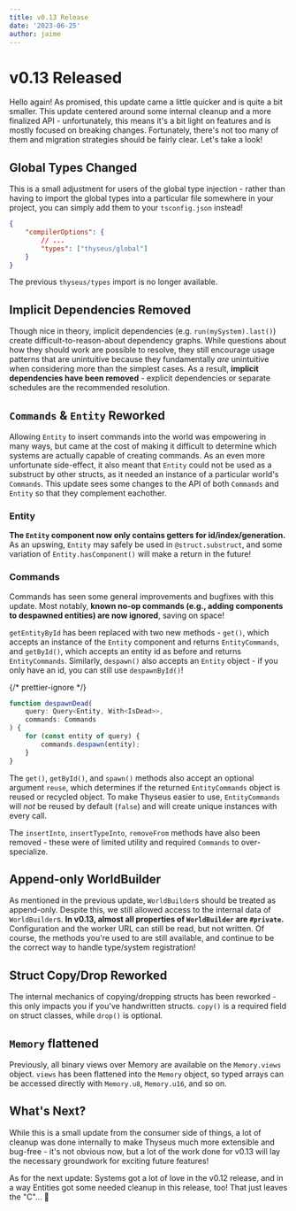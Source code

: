 ```yaml
---
title: v0.13 Release
date: '2023-06-25'
author: jaime
---
```


# v0.13 Released

Hello again! As promised, this update came a little quicker and is quite a bit
smaller. This update centered around some internal cleanup and a more finalized
API - unfortunately, this means it's a bit light on features and is mostly
focused on breaking changes. Fortunately, there's not too many of them and
migration strategies should be fairly clear. Let's take a look!

## Global Types Changed

This is a small adjustment for users of the global type injection - rather than
having to import the global types into a particular file somewhere in your
project, you can simply add them to your `tsconfig.json` instead!

```json filename=tsconfig.json {4}
{
	"compilerOptions": {
		// ...
		"types": ["thyseus/global"]
	}
}
```

The previous `thyseus/types` import is no longer available.

## Implicit Dependencies Removed

Though nice in theory, implicit dependencies (e.g. `run(mySystem).last()`)
create difficult-to-reason-about dependency graphs. While questions about how
they should work are possible to resolve, they still encourage usage patterns
that are unintuitive because they fundamentally _are_ unintuitive when
considering more than the simplest cases. As a result, **implicit dependencies
have been removed** - explicit dependencies or separate schedules are the
recommended resolution.

## `Commands` & `Entity` Reworked

Allowing `Entity` to insert commands into the world was empowering in many ways,
but came at the cost of making it difficult to determine which systems are
actually capable of creating commands. As an even more unfortunate side-effect,
it also meant that `Entity` could not be used as a substruct by other structs,
as it needed an instance of a particular world's `Commands`. This update sees
some changes to the API of both `Commands` and `Entity` so that they complement
eachother.

### Entity

**The `Entity` component now only contains getters for id/index/generation.** As
an upswing, `Entity` may safely be used in `@struct.substruct`, and some
variation of `Entity.hasComponent()` will make a return in the future!

### Commands

Commands has seen some general improvements and bugfixes with this update. Most
notably, **known no-op commands (e.g., adding components to despawned entities)
are now ignored**, saving on space!

`getEntityById` has been replaced with two new methods - `get()`, which accepts
an instance of the `Entity` component and returns `EntityCommands`, and
`getById()`, which accepts an entity id as before and returns `EntityCommands`.
Similarly, `despawn()` also accepts an `Entity` object - if you only have an id,
you can still use `despawnById()`!

{/* prettier-ignore */}
```ts
function despawnDead(
	query: Query<Entity, With<IsDead>>, 
	commands: Commands
) {
	for (const entity of query) {
		commands.despawn(entity);
	}
}
```

The `get()`, `getById()`, and `spawn()` methods also accept an optional argument
`reuse`, which determines if the returned `EntityCommands` object is reused or
recycled object. To make Thyseus easier to use, `EntityCommands` will _not_ be
reused by default (`false`) and will create unique instances with every call.

The `insertInto`, `insertTypeInto`, `removeFrom` methods have also been
removed - these were of limited utility and required `Commands` to
over-specialize.

## Append-only WorldBuilder

As mentioned in the previous update, `WorldBuilder`s should be treated as
append-only. Despite this, we still allowed access to the internal data of
`WorldBuilder`s. **In v0.13, almost all properties of `WorldBuilder` are
`#private`.** Configuration and the worker URL can still be read, but not
written. Of course, the methods you're used to are still available, and continue
to be the correct way to handle type/system registration!

## Struct Copy/Drop Reworked

The internal mechanics of copying/dropping structs has been reworked - this only
impacts you if you've handwritten structs. `copy()` is a required field on
struct classes, while `drop()` is optional.

## `Memory` flattened

Previously, all binary views over Memory are available on the `Memory.views`
object. `views` has been flattened into the `Memory` object, so typed arrays can
be accessed directly with `Memory.u8`, `Memory.u16`, and so on.

## What's Next?

While this is a small update from the consumer side of things, a lot of cleanup
was done internally to make Thyseus much more extensible and bug-free - it's not
obvious now, but a lot of the work done for v0.13 will lay the necessary
groundwork for exciting future features!

As for the next update: Systems got a lot of love in the v0.12 release, and in a
way Entities got some needed cleanup in this release, too! That just leaves the
"C"... 👀
